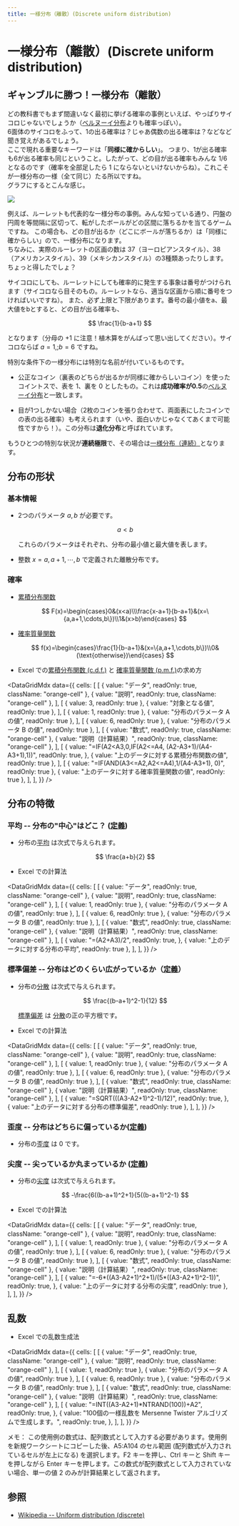 ```yaml
---
title: 一様分布（離散）(Discrete uniform distribution)
---
```



# 一様分布（離散）(Discrete uniform distribution)

## ギャンブルに勝つ！一様分布（離散）

どの教科書でもまず間違いなく最初に挙げる確率の事例といえば、やっぱりサイコロじゃないでしょうか（[ベルヌーイ分布](bernoulli-distribution.mdx)よりも確率っぽい）。\
6面体のサイコロをふって、1の出る確率は？じゃあ偶数の出る確率は？などなど聞き覚えがあるでしょう。\
ここで現れる重要なキーワードは「**同様に確からしい**」。 つまり、1が出る確率も6が出る確率も同じということ。したがって、どの目が出る確率もみんな 1/6 となるのです（確率を全部足したら 1 にならないといけないからね）。これこそが一様分布の一様（全て同じ）たる所以ですね。\
グラフにするとこんな感じ。

![](./../assets/distributions/Uniform/Uniform.png)

例えば、ルーレットも代表的な一様分布の事例。みんな知っている通り、円盤の円周を等間隔に区切って、転がしたボールがどの区間に落ちるかを当てるゲームですね。 この場合も、どの目が出るか（どこにボールが落ちるか）は「同様に確からしい」ので、一様分布になります。\
ちなみに、実際のルーレットの区画の数は 37（ヨーロピアンスタイル）、38（アメリカンスタイル）、39（メキシカンスタイル）の3種類あったりします。ちょっと得したでしょ？

サイコロにしても、ルーレットにしても確率的に発生する事象は番号がつけられます（サイコロなら目そのもの。ルーレットなら、適当な区画から順に番号をつければいいですね）。 また、必ず上限と下限があります。番号の最小値をa、最大値をbとすると、どの目が出る確率も、

$$
\frac{1}{b-a+1}
$$

となります（分母の +1 に注意！植木算をがんばって思い出してください）。サイコロならば $a=1,;b=6$ ですね。

特別な条件下の一様分布には特別な名前が付いているものです。

- 公正なコイン（裏表のどちらが出るかが同様に確からしいコイン）を使ったコイントスで、表を 1、裏を 0 としたもの。これは**成功確率が0.5**の[ベルヌーイ分布](bernoulli-distribution.mdx)と一致します。

- 目が1つしかない場合（2枚のコインを張り合わせて、両面表にしたコインでの表の出る確率）も考えられます（いや、面白いかじゃなくてあくまで可能性ですから！）。この分布は**退化分布**と呼ばれています。

もうひとつの特別な状況が**連続極限**で、その場合は[一様分布（連続）](uniform-distribution-continuous.mdx)となります。

## 分布の形状

### 基本情報

- 2つのパラメータ $a,b$ が必要です。

  $$
  a <b
  $$

  これらのパラメータはそれぞれ、分布の最小値と最大値を表します。

- 整数 $x={a, a+1, \cdots, b}$ で定義された離散分布です。

### 確率

- [累積分布関数](/docs/glossary#cumulative-distribution-function)

  $$
  F(x)=\begin{cases}0&(x<a)\\\frac{x-a+1}{b-a+1}&(x=\{a,a+1,\cdots,b\})\\1&(x>b)\end{cases}
  $$

- [確率質量関数](/docs/glossary#probability-mass-function)

  $$
  f(x)=\begin{cases}\frac{1}{b-a+1}&(x=\{a,a+1,\cdots,b\})\\0&(\text{otherwise})\end{cases}
  $$

- Excel での[累積分布関数 (c.d.f.)](/docs/glossary#cumulative-distribution-function) と [確率質量関数 (p.m.f.)](/docs/glossary#probability-mass-function)の求め方

<DataGridMdx
  data={{
    cells: [
      [
        { value: "データ", readOnly: true, className: "orange-cell" },
        { value: "説明", readOnly: true, className: "orange-cell" },
      ],
      [
        { value: 3, readOnly: true },
        { value: "対象となる値", readOnly: true },
      ],
      [
        { value: 1, readOnly: true },
        { value: "分布のパラメータ A の値", readOnly: true },
      ],
      [
        { value: 6, readOnly: true },
        { value: "分布のパラメータ B の値", readOnly: true },
      ],
      [
        { value: "数式", readOnly: true, className: "orange-cell" },
        { value: "説明（計算結果）", readOnly: true, className: "orange-cell" },
      ],
      [
        {
          value: "=IF(A2<A3,0,IF(A2<=A4, (A2-A3+1)/(A4-A3+1),1))",
          readOnly: true,
        },
        { value: "上のデータに対する累積分布関数の値", readOnly: true },
      ],
      [
        { value: "=IF(AND(A3<=A2,A2<=A4),1/(A4-A3+1), 0)", readOnly: true },
        { value: "上のデータに対する確率質量関数の値", readOnly: true },
      ],
    ],
  }}
/>

## 分布の特徴

### 平均 -- 分布の"中心"はどこ？ ([定義](/docs/glossary#central-moment))

- 分布の[平均](/docs/glossary#central-moment) は次式で与えられます。

  $$
  \frac{a+b}{2}
  $$

- Excel での計算法

<DataGridMdx
  data={{
    cells: [
      [
        { value: "データ", readOnly: true, className: "orange-cell" },
        { value: "説明", readOnly: true, className: "orange-cell" },
      ],
      [
        { value: 1, readOnly: true },
        { value: "分布のパラメータ A の値", readOnly: true },
      ],
      [
        { value: 6, readOnly: true },
        { value: "分布のパラメータ B の値", readOnly: true },
      ],
      [
        { value: "数式", readOnly: true, className: "orange-cell" },
        { value: "説明（計算結果）", readOnly: true, className: "orange-cell" },
      ],
      [
        {
          value: "=(A2+A3)/2",
          readOnly: true,
        },
        { value: "上のデータに対する分布の平均", readOnly: true },
      ],
    ],
  }}
/>

### 標準偏差 -- 分布はどのくらい広がっているか（[定義](/docs/glossary#standard-deviation)）

- 分布の[分散](/docs/glossary#variance) は次式で与えられます。

  $$
  \frac{(b-a+1)^2-1}{12}
  $$

  [標準偏差](/docs/glossary#standard-deviation) は [分散](/docs/glossary#variance)の正の平方根です。

- Excel での計算法

<DataGridMdx
  data={{
    cells: [
      [
        { value: "データ", readOnly: true, className: "orange-cell" },
        { value: "説明", readOnly: true, className: "orange-cell" },
      ],
      [
        { value: 1, readOnly: true },
        { value: "分布のパラメータ A の値", readOnly: true },
      ],
      [
        { value: 6, readOnly: true },
        { value: "分布のパラメータ B の値", readOnly: true },
      ],
      [
        { value: "数式", readOnly: true, className: "orange-cell" },
        { value: "説明（計算結果）", readOnly: true, className: "orange-cell" },
      ],
      [
        {
          value: "=SQRT(((A3-A2+1)^2-1)/12)",
          readOnly: true,
        },
        { value: "上のデータに対する分布の標準偏差", readOnly: true },
      ],
    ],
  }}
/>

### 歪度 -- 分布はどちらに偏っているか([定義](/docs/glossary#skewness))

- 分布の[歪度](/docs/glossary#skewness) は $0$ です。

### 尖度 -- 尖っているか丸まっているか ([定義](/docs/glossary#kurtosis))

- 分布の[尖度](/docs/glossary#kurtosis) は次式で与えられます。

  $$
  -\frac{6((b-a+1)^2+1}{5((b-a+1)^2-1}
  $$

- Excel での計算法

<DataGridMdx
  data={{
    cells: [
      [
        { value: "データ", readOnly: true, className: "orange-cell" },
        { value: "説明", readOnly: true, className: "orange-cell" },
      ],
      [
        { value: 1, readOnly: true },
        { value: "分布のパラメータ A の値", readOnly: true },
      ],
      [
        { value: 6, readOnly: true },
        { value: "分布のパラメータ B の値", readOnly: true },
      ],
      [
        { value: "数式", readOnly: true, className: "orange-cell" },
        { value: "説明（計算結果）", readOnly: true, className: "orange-cell" },
      ],
      [
        {
          value: "=-6*((A3-A2+1)^2+1)/(5*((A3-A2+1)^2-1))",
          readOnly: true,
        },
        { value: "上のデータに対する分布の尖度", readOnly: true },
      ],
    ],
  }}
/>

## 乱数

- Excel での乱数生成法

<DataGridMdx
  data={{
    cells: [
      [
        { value: "データ", readOnly: true, className: "orange-cell" },
        { value: "説明", readOnly: true, className: "orange-cell" },
      ],
      [
        { value: 1, readOnly: true },
        { value: "分布のパラメータ A の値", readOnly: true },
      ],
      [
        { value: 6, readOnly: true },
        { value: "分布のパラメータ B の値", readOnly: true },
      ],
      [
        { value: "数式", readOnly: true, className: "orange-cell" },
        { value: "説明（計算結果）", readOnly: true, className: "orange-cell" },
      ],
      [
        {
          value: "=INT((A3-A2+1)*NTRAND(100))+A2",
          readOnly: true,
        },
        {
          value:
            "100個の一様乱数を Mersenne Twister アルゴリズムで生成します。",
          readOnly: true,
        },
      ],
    ],
  }}
/>

メモ： この使用例の数式は、配列数式として入力する必要があります。使用例を新規ワークシートにコピーした後、A5:A104 のセル範囲 (配列数式が入力されているセルが左上になる) を選択します。F2 キーを押し、Ctrl キーと Shift キーを押しながら Enter キーを押します。この数式が配列数式として入力されていない場合、単一の値 2 のみが計算結果として返されます。

## 参照

- [Wikipedia -- Uniform distribution (discrete)](<http://en.wikipedia.org/wiki/Uniform_distribution_(discrete)>)
